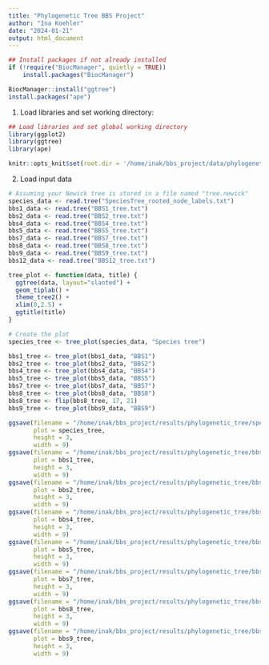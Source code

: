 ```yaml
---
title: "Phylogenetic Tree BBS Project"
author: "Ina Koehler"
date: "2024-01-21"
output: html_document
---
```


```r
## Install packages if not already installed
if (!require("BiocManager", quietly = TRUE))
    install.packages("BiocManager")

BiocManager::install("ggtree")
install.packages("ape")

```

1. Load libraries and set working directory:

```r
## Load libraries and set global working directory
library(ggplot2)
library(ggtree)
library(ape)

knitr::opts_knit$set(root.dir = '/home/inak/bbs_project/data/phylogenetic_tree/')
```

2. Load input data

```r
# Assuming your Newick tree is stored in a file named "tree.newick"
species_data <- read.tree("SpeciesTree_rooted_node_labels.txt")
bbs1_data <- read.tree("BBS1_tree.txt")
bbs2_data <- read.tree("BBS2_tree.txt")
bbs4_data <- read.tree("BBS4_tree.txt")
bbs5_data <- read.tree("BBS5_tree.txt")
bbs7_data <- read.tree("BBS7_tree.txt")
bbs8_data <- read.tree("BBS8_tree.txt")
bbs9_data <- read.tree("BBS9_tree.txt")
bbs12_data <- read.tree("BBS12_tree.txt")

tree_plot <- function(data, title) {
  ggtree(data, layout="slanted") +
  geom_tiplab() +
  theme_tree2() +
  xlim(0,2.5) +
  ggtitle(title)
}

```

```r
# Create the plot
species_tree <- tree_plot(species_data, "Species tree")

bbs1_tree <- tree_plot(bbs1_data, "BBS1")
bbs2_tree <- tree_plot(bbs2_data, "BBS2") 
bbs4_tree <- tree_plot(bbs4_data, "BBS4")
bbs5_tree <- tree_plot(bbs5_data, "BBS5")
bbs7_tree <- tree_plot(bbs7_data, "BBS7")
bbs8_tree <- tree_plot(bbs8_data, "BBS8")
bbs8_tree <- flip(bbs8_tree, 17, 21)
bbs9_tree <- tree_plot(bbs9_data, "BBS9")

```


```r
ggsave(filename = "/home/inak/bbs_project/results/phylogenetic_tree/species_tree.pdf",
       plot = species_tree,
       height = 3,
       width = 9)
ggsave(filename = "/home/inak/bbs_project/results/phylogenetic_tree/bbs1_tree.pdf",
       plot = bbs1_tree,
       height = 3,
       width = 9)
ggsave(filename = "/home/inak/bbs_project/results/phylogenetic_tree/bbs2_tree.pdf",
       plot = bbs2_tree,
       height = 3,
       width = 9)
ggsave(filename = "/home/inak/bbs_project/results/phylogenetic_tree/bbs4_tree.pdf",
       plot = bbs4_tree,
       height = 3,
       width = 9)
ggsave(filename = "/home/inak/bbs_project/results/phylogenetic_tree/bbs5_tree.pdf",
       plot = bbs5_tree,
       height = 3,
       width = 9)
ggsave(filename = "/home/inak/bbs_project/results/phylogenetic_tree/bbs7_tree.pdf",
       plot = bbs7_tree,
       height = 3,
       width = 9)
ggsave(filename = "/home/inak/bbs_project/results/phylogenetic_tree/bbs8_tree.pdf",
       plot = bbs8_tree,
       height = 3,
       width = 9)
ggsave(filename = "/home/inak/bbs_project/results/phylogenetic_tree/bbs9_tree.pdf",
       plot = bbs9_tree,
       height = 3,
       width = 9)

```

